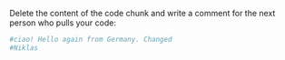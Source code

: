 Delete the content of the code chunk and write a comment for the next person who pulls your code:

```{r}

#ciao! Hello again from Germany. Changed
#Niklas

```

